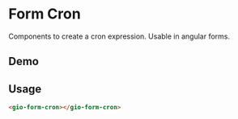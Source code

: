 
<Meta title="Components / Form Cron / README" />

# Form Cron

Components to create a cron expression. Usable in angular forms.
## Demo

<Story id="components-form-cron--default" />

## Usage

```html
<gio-form-cron></gio-form-cron>
```
